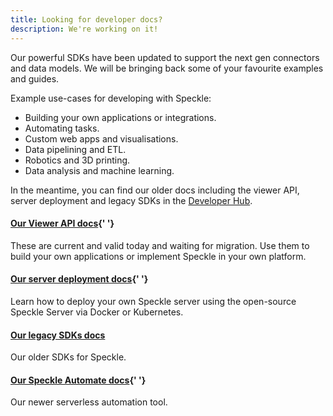 ```yaml
---
title: Looking for developer docs?
description: We're working on it!
---
```


Our powerful SDKs have been updated to support the next gen connectors and
data models. We will be bringing back some of your favourite examples and guides.

Example use-cases for developing with Speckle:

- Building your own applications or integrations.
- Automating tasks.
- Custom web apps and visualisations.
- Data pipelining and ETL.
- Robotics and 3D printing.
- Data analysis and machine learning.

In the meantime, you can find our older docs including the viewer API, server deployment and legacy SDKs in the [Developer Hub](https://speckle.guide/dev/).


<h4>
  <a href="https://speckle.guide/viewer">Our Viewer API docs</a>{' '}
  <Tag tag="Current" />
</h4>

These are current and valid today and waiting for migration. Use them to build your own applications or implement Speckle in your own platform.

<h4>
  <a href="https://speckle.guide/server">Our server deployment docs</a>{' '}
  <Tag tag="Current" />
</h4>
Learn how to deploy your own Speckle server using the open-source Speckle Server
via Docker or Kubernetes.

<h4>
  <a href="https://speckle.guide/">Our legacy SDKs docs</a> <Tag tag="Legacy" />
</h4>

Our older SDKs for Speckle.

<h4>
  <a href="https://speckle.guide/automate">Our Speckle Automate docs</a>{' '}
  <Tag tag="Legacy" />
</h4>
Our newer serverless automation tool.
